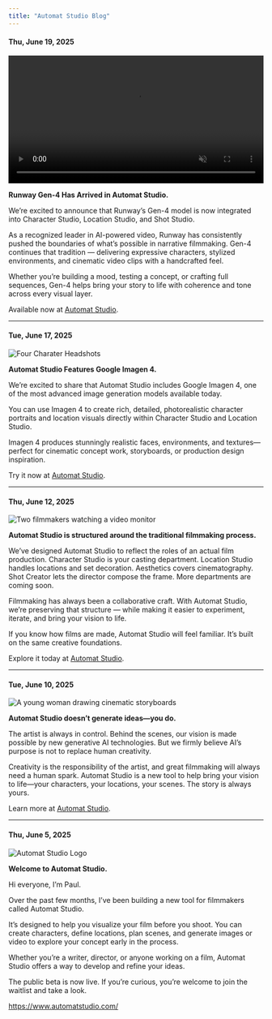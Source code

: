 ```yaml
---
title: "Automat Studio Blog"
---
```


#### Thu, June 19, 2025

<video width="100%" controls muted loop preload="metadata">
  <source src="/images/blog/june-19-2025.mp4" type="video/mp4" />
  Your browser does not support the video tag.
</video>

**Runway Gen-4 Has Arrived in Automat Studio.**

We’re excited to announce that Runway’s Gen-4 model is now integrated into Character Studio, Location Studio, and Shot Studio.

As a recognized leader in AI-powered video, Runway has consistently pushed the boundaries of what’s possible in narrative filmmaking. Gen-4 continues that tradition — delivering expressive characters, stylized environments, and cinematic video clips with a handcrafted feel.

Whether you’re building a mood, testing a concept, or crafting full sequences, Gen-4 helps bring your story to life with coherence and tone across every visual layer.

Available now at [Automat Studio](https://automatstudio.com).

---

#### Tue, June 17, 2025

![Four Charater Headshots](/images/blog/june-17-2025.webp)

**Automat Studio Features Google Imagen 4.**

We’re excited to share that Automat Studio includes Google Imagen 4, one of the most advanced image generation models available today.

You can use Imagen 4 to create rich, detailed, photorealistic character portraits and location visuals directly within Character Studio and Location Studio.

Imagen 4 produces stunningly realistic faces, environments, and textures—perfect for cinematic concept work, storyboards, or production design inspiration.

Try it now at [Automat Studio](https://automatstudio.com).

---

#### Thu, June 12, 2025

![Two filmmakers watching a video monitor](/images/blog/june-12-2025.webp)

**Automat Studio is structured around the traditional filmmaking process.**

We’ve designed Automat Studio to reflect the roles of an actual film production. Character Studio is your casting department. Location Studio handles locations and set decoration. Aesthetics covers cinematography. Shot Creator lets the director compose the frame. More departments are coming soon.

Filmmaking has always been a collaborative craft. With Automat Studio, we’re preserving that structure — while making it easier to experiment, iterate, and bring your vision to life.

If you know how films are made, Automat Studio will feel familiar. It’s built on the same creative foundations.

Explore it today at [Automat Studio](https://automatstudio.com).

---

#### Tue, June 10, 2025

![A young woman drawing cinematic storyboards](/images/blog/june-10-2025.webp)

**Automat Studio doesn’t generate ideas—you do.**

The artist is always in control. Behind the scenes, our vision is made possible by new generative AI technologies. But we firmly believe AI’s purpose is not to replace human creativity.

Creativity is the responsibility of the artist, and great filmmaking will always need a human spark. Automat Studio is a new tool to help bring your vision to life—your characters, your locations, your scenes. The story is always yours.

Learn more at [Automat Studio](https://automatstudio.com).

---

#### Thu, June 5, 2025

![Automat Studio Logo](/images/blog/june-5-2025.webp)

**Welcome to Automat Studio.**

Hi everyone, I’m Paul.

Over the past few months, I’ve been building a new tool for filmmakers called Automat Studio.

It’s designed to help you visualize your film before you shoot. You can create characters, define locations, plan scenes, and generate images or video to explore your concept early in the process.

Whether you’re a writer, director, or anyone working on a film, Automat Studio offers a way to develop and refine your ideas.

The public beta is now live. If you’re curious, you’re welcome to join the waitlist and take a look.

https://www.automatstudio.com/